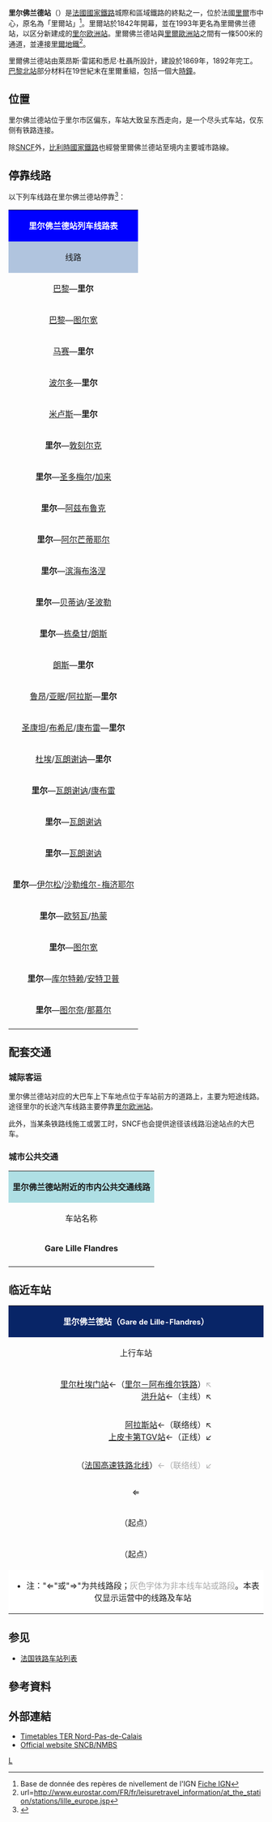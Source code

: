 {{Otheruse|subject=法国北部城市[[里尔|里尔]]的一个[[法国铁路车站列表|铁路车站]]|other=同名的地铁站|里尔佛兰德站 (里尔地铁)}}
{{noteTA
|G1=法国地名
}}
{{Infobox station 
| name          = {{法国交通数据|sncf}}里爾佛兰德站<br>Gare de Lille-Flandres
| type          =
| image         = Lille gare flandres.jpg
| image_size    = 
| image_caption = 里爾佛兰德站外牆
| address       = {{FRA}}[[诺尔省|诺尔省]][[里爾|里爾]]
| latd          = 50
| latm          = 38
| lats          = 11
| latNS         = N
| longd         = 3
| longm         = 4
| longs         = 15
| longEW        = E
| coordinates_display = yes
| iso_region    = FR
| operator = [[File:Sncf-logo.svg|32x32px]]
| line          = 
*[[巴黎－里爾鐵路|巴黎－里爾鐵路]]（可连接[[法国高速铁路北线|法国高速铁路北线]]，以及前往[[朗斯|朗斯]]、[[里尔－穆斯克龙铁路|穆斯克龙]]等方向的铁路）
*{{link-fr|里尔－蒂永维尔铁路|Ligne Lille - Thionville}}
*{{link-fr|里尔－加来铁路|Ligne de Lille aux Fontinettes}}
| platform      = 9
| tracks        = 17
| elevation = 21米
| opened        = 1843年
| rebuilt = 1892年
| status = 使用中
| closed        = 
| passengers= 
| pass_year= 201
| station_type =客运车站
| connections = 
*{{link-fr|里尔城市公共交通|Transpole}}
| route_map =
| map_locator   = 
| note =
}}
'''里尔佛兰德站'''（{{lang-fr|Gare de Lille Flandres}}）是[[法國國家鐵路|法國國家鐵路]]城際和區域鐵路的終點之一，位於法國[[里爾|里爾]]市中心，原名為「里爾站」<ref> Base de donnée des repères de nivellement de l'IGN [http://geodesie.ign.fr/fiches/pdf/D.D.N3-136_508638.pdf Fiche IGN]{{dead link|date=2018年4月 |bot=InternetArchiveBot |fix-attempted=yes }}</ref>。里爾站於1842年開幕，並在1993年更名為里爾佛兰德站，以区分新建成的[[里尔欧洲站|里尔欧洲站]]。里爾佛兰德站與[[里爾歐洲站|里爾歐洲站]]之間有一條500米的通道，並連接[[里爾地鐵|里爾地鐵]]<ref>url=http://www.eurostar.com/FR/fr/leisuretravel_information/at_the_station/stations/lille_europe.jsp{{Dead link|date=2018年8月 |bot=InternetArchiveBot |fix-attempted=yes }}</ref>。

里爾佛兰德站由萊昂斯·雷諾和悉尼·杜聶所設計，建設於1869年，1892年完工。[[巴黎北站|巴黎北站]]部分材料在19世紀末在里爾重組，包括一個大[[時鐘|時鐘]]。

==位置==

里尔佛兰德站位于里尔市区偏东，车站大致呈东西走向，是一个尽头式车站，仅东侧有铁路连接。

除[[SNCF|SNCF]]外，[[比利時國家鐵路|比利時國家鐵路]]也經營里爾佛兰德站至{{BEL}}境内主要城市路線。

== 停靠线路 ==
以下列车线路在里尔佛兰德站停靠<ref>{{Cite web|url=http://www.sncf.com/fr/gare/horaires/lille-flandres|title=里尔佛兰德站实时列车时刻表|accessdate=2016-04-02|author=SNCF|date=|language=法语|publisher=SNCF|archive-url=https://web.archive.org/web/20160415114533/http://www.sncf.com/fr/gare/horaires/lille-flandres|archive-date=2016-04-15|dead-url=yes}}</ref>：
{| class="wikitable mw-collapsible" 
|colspan="5" style="background:#0000FF" align="center" |{{法国交通数据|sncf}} <font color=#FFFFFF>'''里尔佛兰德站列车线路表'''</font>
|-
!style="background:#B0C4DE"| 线路
!style="background:#B0C4DE"|车种
!style="background:#B0C4DE"|上一站
!style="background:#B0C4DE"|下一站
!style="background:#B0C4DE"|大致运行频率{{noteTag|name=noteA}}
|-
|[[巴黎北站|巴黎]]—'''里尔'''
| rowspan="5" align="center" |'''[[TGV|TGV]]'''
|[[巴黎北站|巴黎北]]/[[阿拉斯站|阿拉斯]]
|（终点）
|每天9趟左右
|-
|[[巴黎北站|巴黎]]—[[图尔宽站|图尔宽]]
|[[巴黎北站|巴黎北]]
|[[鲁贝站|鲁贝]]
|每天1~2趟
|-
|[[马赛圣夏勒站|马赛]]—'''里尔'''
|[[杜埃站|杜埃]]
|（终点）
|每天1趟
|-
|[[波尔多圣让站|波尔多]]—'''里尔'''
|[[杜埃站|杜埃]]
|（终点）
|每天1趟
|-
|[[米卢斯站|米卢斯]]—'''里尔'''
|[[戴高乐机场2号航站楼站|戴高乐机场]]
|（终点）
|每天1趟
|-
|'''里尔'''—[[敦刻尔克站|敦刻尔克]]
| rowspan="17" align="center"|'''[[法国大区列车|TER]]'''
|（起点）
|[[佩朗西站|佩朗西]]/[[阿尔芒蒂耶尔站|阿尔芒蒂耶尔]]/[[涅普站|涅普]]
|每天15趟左右
|-
|'''里尔'''—[[圣多梅尔站|圣多梅尔]]/[[加来城站|加来]]
|（起点）
|[[阿尔芒蒂耶尔站|阿尔芒蒂耶尔]]
|每天14趟左右
|-
|'''里尔'''—[[阿兹布鲁克站|阿兹布鲁克]]
|（起点）
|[[阿尔芒蒂耶尔站|阿尔芒蒂耶尔]]
|每天12趟左右
|-
|'''里尔'''—[[阿尔芒蒂耶尔站|阿尔芒蒂耶尔]]
|（起点）
|[[拉玛德莲站|拉玛德莲]]
|每天8趟左右
|-
|'''里尔'''—[[布洛涅城站|滨海布洛涅]]
|（起点）
|[[里尔急救中心站|CHR]]/[[栋桑甘站|栋桑甘]]
|每周3趟
|-
|'''里尔'''—[[贝蒂讷站|贝蒂讷]]/[[圣波勒泰尔努瓦斯站|圣波勒]]
|（起点）
|[[里尔杜埃门站|杜埃门]]/[[里尔急救中心站|CHR]]/[[栋桑甘站|栋桑甘]]/[[拉巴塞站|拉巴塞]]
|每天25趟左右
|-
|'''里尔'''—[[栋桑甘站|栋桑甘]]/[[朗斯站|朗斯]]
|（起点）
|[[里尔杜埃门站|杜埃门]]/[[里尔急救中心站|CHR]]
|每天6~18趟
|-
|[[朗斯站|朗斯]]—'''里尔'''
|[[杜尔日站|杜尔日]]/[[里贝尔库尔站|里贝尔库尔]]/[[瓦蒂尼站|瓦蒂尼]]/[[洪升站|洪升]]
|（终点）
|每天17趟左右
|-
|[[鲁昂右岸站|鲁昂]]/[[亚眠站|亚眠]]/[[阿拉斯站|阿拉斯]]—'''里尔'''
|[[杜埃站|杜埃]]
|（终点）
|每天9~16趟
|-
|[[圣康坦站|圣康坦]]/[[布希尼站|布希尼]]/[[康布雷城站|康布雷]]—'''里尔'''
|[[洪升站|洪升]]/[[瑟克兰站|瑟克兰]]
|（终点）
|每天3~10趟
|-
|[[杜埃站|杜埃]]/[[瓦朗谢讷站|瓦朗谢讷]]—'''里尔'''
|[[洪升站|洪升]]
|（终点）
|每天4~7趟
|-
|'''里尔'''—[[瓦朗谢讷站|瓦朗谢讷]]/[[康布雷城站|康布雷]]
|（起点）
|[[蒙德泰尔站|蒙德泰尔]]/[[勒坎站|勒坎]]
|每天6趟{{noteTag|name=noteB}}
|-
|'''里尔'''—[[瓦朗谢讷站|瓦朗谢讷]]
|（起点）
|[[蒙德泰尔站|蒙德泰尔]]/[[勒坎站|勒坎]]/[[唐普勒弗站|唐普勒弗]]
|每天18趟左右
|-
|'''里尔'''—[[瓦朗谢讷站|瓦朗谢讷]]
|（起点）
|[[瓦朗谢讷站|瓦朗谢讷]]
|每天1趟{{noteTag|name=noteB}}
|-
|'''里尔'''—[[伊尔松站|伊尔松]]/[[沙勒维尔-梅济耶尔站|沙勒维尔-梅济耶尔]]
|（起点）
|[[勒坎站|勒坎]]/[[瓦朗谢讷站|瓦朗谢讷]]
|每天2~5趟
|-
|'''里尔'''—[[欧努瓦艾姆里站|欧努瓦]]/[[热蒙站|热蒙]]
|（起点）
|[[蒙德泰尔站|蒙德泰尔]]/[[勒坎站|勒坎]]/[[唐普勒弗站|唐普勒弗]]
|每天12趟左右
|-
|'''里尔'''—[[图尔宽站|图尔宽]]
|（起点）
|[[库瓦斯凯勒站|库瓦斯凯勒]]
|每天2~8趟
|-
|'''里尔'''—[[库尔特赖站|库尔特赖]]/[[安特卫普中央车站|安特卫普]]
| rowspan="2" align="center"|'''EuroCity'''
|（起点）
|[[库瓦斯凯勒站|库瓦斯凯勒]]/[[鲁贝站|鲁贝]]/[[穆斯克龙站|穆斯克龙]]
|每天15趟左右
|-
|'''里尔'''—[[图尔奈站|图尔奈]]/[[那慕尔站|那慕尔]]
|（起点）
|[[勒泽讷站|勒泽讷]]/[[林桥站|林桥]]/[[白索站|白索]]/[[福鲁瓦延站|福鲁瓦延]]
|每天15趟左右
|-
|colspan="5" style="background:#FFFFFF"|{{noteFoot|1=
{{noteTag|name=noteA|1=在本栏中，往返1次为"1趟"；除特别标明外，其数据仅工作日有效，周末及节假日列车数量可能会减少}}
{{noteTag|name=noteB|1=周末及节假日停运}}
}}
|}

==配套交通==

===城际客运===

里尔佛兰德站对应的大巴车上下车地点位于车站前方的道路上，主要为短途线路。途径里尔的长途汽车线路主要停靠[[里尔欧洲站|里尔欧洲站]]。

此外，当某条铁路线施工或罢工时，SNCF也会提供途径该线路沿途站点的大巴车。

===城市公共交通===

{| class="wikitable mw-collapsible" 
|colspan="3" align="center" style="background:#AFDFE4"|{{法国交通数据/城市公共交通|里尔}}'''里尔佛兰德站附近的市内公共交通线路'''
|-
!align="center" |车站名称
!align="center" |位置
!align="center" |停靠线路{{noteTag|name=noteA}}<ref>{{Cite web|url=https://www.transpole.fr/documents/plans/Plan-635592422961290000.pdf|title=里尔市区公交线路地图查询|accessdate=2016-04-02|author=Transpole（里尔城市公共交通公司）|date=|language=法语|publisher=|archive-url=https://web.archive.org/web/20150419112340/https://transpole.fr/documents/plans/Plan-635592422961290000.pdf|archive-date=2015-04-19|dead-url=yes}}</ref>
|-
|rowspan="2"|'''Gare Lille Flandres'''
|里尔佛兰德站地下
|
*[[里尔地铁1号线|里尔地铁1号线]]、[[里尔地铁2号线|里尔地铁2号线]]
*{{link-fr|里尔有轨电车R线|Ligne R du tramway de Lille - Roubaix - Tourcoing}}、{{tsl|fr|Ligne T du tramway de Lille - Roubaix - Tourcoing|里尔有轨电车T线}}
|-
|里尔佛兰德站正门口
|10路、51路、56路、86路、88路、91路、L91路
|-
|colspan="3" style="background:#FFFFFF"|{{noteFoot|1=
{{noteTag|name=noteA|1=里尔市区内的部分公交线路在周日及节假日停运}}
}}
|}

==临近车站==

{|class="wikitable mw-collapsible" style="margin: 0 auto; width:69em;"
|colspan="3" style="background:#082567" align="center"|<font color=#FFFFFF>'''里尔佛兰德站（<span style="font-size:11pt;">Gare de Lille-Flandres</span>）'''</font>
|-
!上行车站
!线路
!下行车站
|-
|align="center" |<div style="display:inline-block; text-align:right; vertical-align:middle;">[[里尔杜埃门站|里尔杜埃门站]]←（[[里尔－阿布维尔铁路|里尔－阿布维尔铁路]]）<span style="color:#A9A9A9">↖</span><br>[[洪升站|洪升站]]←（主线）↖<br><div style="display:inline-block; text-align:right; vertical-align:middle;">[[阿拉斯站|阿拉斯站]]←（联络线）↖<br>[[上皮卡第TGV站|上皮卡第TGV站]]←（正线）↙</div>（[[法国高速铁路北线|法国高速铁路北线]]）<span style="color:#A9A9A9">←（联络线）↙</span></div>⇐
|align="center" |'''[[巴黎－里爾鐵路|巴黎－里爾鐵路]]'''
|align="center" |（终点）
|-
|align="center" |（起点）
|align="center" |'''{{link-fr|里尔－加来铁路|Ligne de Lille aux Fontinettes}}'''
|align="center" |[[拉玛德莲站|拉玛德莲站]]
|-
|align="center" |（起点）
|align="center" |'''{{link-fr|里尔－蒂永维尔铁路|Ligne Lille - Thionville}}'''
|align="center" |⇒<div style="display:inline-block; text-align:left; vertical-align:middle;"><span style="color:#A9A9A9">↗</span>（{{link-fr|里尔－比利时边境铁路|Ligne de Fives à Baisieux}}）→[[勒泽讷站|勒泽讷站]]<br>↘（正线）→[[蒙德泰尔站|蒙德泰尔站]]</div>
|-
|colspan="3" style="background:#FFFFFF"|
*注："⇐"或"⇒"为共线路段；<span style="color:#A9A9A9">灰色字体为非本线车站或路段</span>。本表仅显示运营中的线路及车站
|}

==参见==
* [[法国铁路车站列表|法国铁路车站列表]]

==參考資料==
{{reflist}}

== 外部連結 ==
{{Commons category-inline|Gare de Lille-Flandres}}
*[http://www.ter-sncf.com/Regions/nord_pas_de_calais/Fr/Se_deplacer_en_TER/Avant_mon_voyage/Fiches_horaires/Default.aspx Timetables TER Nord-Pas-de-Calais] {{Wayback|url=http://www.ter-sncf.com/Regions/nord_pas_de_calais/Fr/Se_deplacer_en_TER/Avant_mon_voyage/Fiches_horaires/Default.aspx |date=20140724103318 }} {{fr icon}}
* [http://www.b-rail.be/main/E/ Official website SNCB/NMBS]{{Wayback|url=http://www.b-rail.be/main/E/ |date=20120902033411 }}

{{法國主要火車站列表}}

[[Category:诺尔省铁路车站|L]]